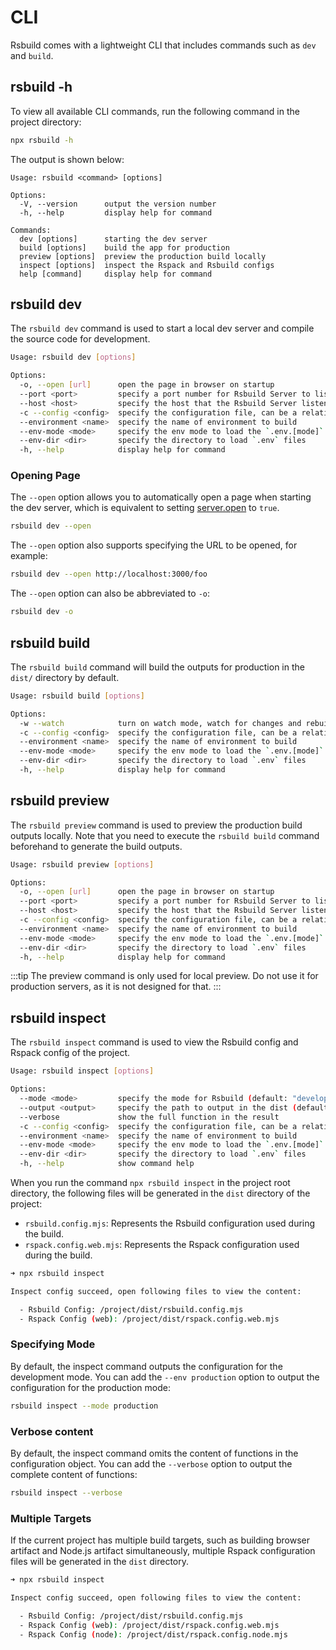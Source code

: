 # CLI

Rsbuild comes with a lightweight CLI that includes commands such as `dev` and `build`.

## rsbuild -h

To view all available CLI commands, run the following command in the project directory:

```bash
npx rsbuild -h
```

The output is shown below:

```text
Usage: rsbuild <command> [options]

Options:
  -V, --version      output the version number
  -h, --help         display help for command

Commands:
  dev [options]      starting the dev server
  build [options]    build the app for production
  preview [options]  preview the production build locally
  inspect [options]  inspect the Rspack and Rsbuild configs
  help [command]     display help for command
```

## rsbuild dev

The `rsbuild dev` command is used to start a local dev server and compile the source code for development.

```bash
Usage: rsbuild dev [options]

Options:
  -o, --open [url]      open the page in browser on startup
  --port <port>         specify a port number for Rsbuild Server to listen
  --host <host>         specify the host that the Rsbuild Server listens to
  -c --config <config>  specify the configuration file, can be a relative or absolute path
  --environment <name>  specify the name of environment to build
  --env-mode <mode>     specify the env mode to load the `.env.[mode]` file
  --env-dir <dir>       specify the directory to load `.env` files
  -h, --help            display help for command
```

### Opening Page

The `--open` option allows you to automatically open a page when starting the dev server, which is equivalent to setting [server.open](/config/server/open) to `true`.

```bash
rsbuild dev --open
```

The `--open` option also supports specifying the URL to be opened, for example:

```bash
rsbuild dev --open http://localhost:3000/foo
```

The `--open` option can also be abbreviated to `-o`:

```bash
rsbuild dev -o
```

## rsbuild build

The `rsbuild build` command will build the outputs for production in the `dist/` directory by default.

```bash
Usage: rsbuild build [options]

Options:
  -w --watch            turn on watch mode, watch for changes and rebuild
  -c --config <config>  specify the configuration file, can be a relative or absolute path
  --environment <name>  specify the name of environment to build
  --env-mode <mode>     specify the env mode to load the `.env.[mode]` file
  --env-dir <dir>       specify the directory to load `.env` files
  -h, --help            display help for command
```

## rsbuild preview

The `rsbuild preview` command is used to preview the production build outputs locally. Note that you need to execute the `rsbuild build` command beforehand to generate the build outputs.

```bash
Usage: rsbuild preview [options]

Options:
  -o, --open [url]      open the page in browser on startup
  --port <port>         specify a port number for Rsbuild Server to listen
  --host <host>         specify the host that the Rsbuild Server listens to
  -c --config <config>  specify the configuration file, can be a relative or absolute path
  --environment <name>  specify the name of environment to build
  --env-mode <mode>     specify the env mode to load the `.env.[mode]` file
  --env-dir <dir>       specify the directory to load `.env` files
  -h, --help            display help for command
```

:::tip
The preview command is only used for local preview. Do not use it for production servers, as it is not designed for that.
:::

## rsbuild inspect

The `rsbuild inspect` command is used to view the Rsbuild config and Rspack config of the project.

```bash
Usage: rsbuild inspect [options]

Options:
  --mode <mode>         specify the mode for Rsbuild (default: "development")
  --output <output>     specify the path to output in the dist (default: "/")
  --verbose             show the full function in the result
  -c --config <config>  specify the configuration file, can be a relative or absolute path
  --environment <name>  specify the name of environment to build
  --env-mode <mode>     specify the env mode to load the `.env.[mode]` file
  --env-dir <dir>       specify the directory to load `.env` files
  -h, --help            show command help
```

When you run the command `npx rsbuild inspect` in the project root directory, the following files will be generated in the `dist` directory of the project:

- `rsbuild.config.mjs`: Represents the Rsbuild configuration used during the build.
- `rspack.config.web.mjs`: Represents the Rspack configuration used during the build.

```bash
➜ npx rsbuild inspect

Inspect config succeed, open following files to view the content:

  - Rsbuild Config: /project/dist/rsbuild.config.mjs
  - Rspack Config (web): /project/dist/rspack.config.web.mjs
```

### Specifying Mode

By default, the inspect command outputs the configuration for the development mode. You can add the `--env production` option to output the configuration for the production mode:

```bash
rsbuild inspect --mode production
```

### Verbose content

By default, the inspect command omits the content of functions in the configuration object. You can add the `--verbose` option to output the complete content of functions:

```bash
rsbuild inspect --verbose
```

### Multiple Targets

If the current project has multiple build targets, such as building browser artifact and Node.js artifact simultaneously, multiple Rspack configuration files will be generated in the `dist` directory.

```bash
➜ npx rsbuild inspect

Inspect config succeed, open following files to view the content:

  - Rsbuild Config: /project/dist/rsbuild.config.mjs
  - Rspack Config (web): /project/dist/rspack.config.web.mjs
  - Rspack Config (node): /project/dist/rspack.config.node.mjs
```
